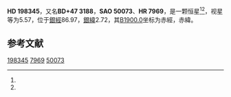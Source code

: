 {{Starbox begin
| name = HD 198345
}}
{{Starbox observe
| epoch = [[J2000.0|J2000.0]]
| constell = {{星座名待查}}<ref name=SIMBAD>{{cite web
 | url=http://simbad.u-strasbg.fr/simbad/sim-id?Ident=HR+7969
 | title=Pulsating variable Star
 | publisher=Centre de Données astronomiques de Strasbourg
 | work=SIMBAD
 | accessdate=2012-07-13
 | archive-date=2019-07-28
 | archive-url=https://web.archive.org/web/20190728091806/http://simbad.u-strasbg.fr/simbad/sim-id%3FIdent%3DHR%2B7969
 | dead-url=no
 }}</ref><ref name=DATA>{{cite web
 | url=http://vizier.u-strasbg.fr/viz-bin/VizieR-5?-out.add=.&-source=5050&-corr=PK=HR&-out.max=9999&HR=7969
 | title=VizieR Detailed Page
 | accessdate=2012-07-13
 | archive-date=2016-03-04
 | archive-url=https://web.archive.org/web/20160304211259/http://vizier.u-strasbg.fr/viz-bin/VizieR-5?-out.add=.&-source=5050&-corr=PK=HR&-out.max=9999&HR=7969
 | dead-url=no
 }}</ref>
| 星官 = 
| ra = {{RA|20|47|49.3}}<ref name=SIMBAD /><ref name=DATA />
| dec = {{DEC|+47|49|55}}<ref name=SIMBAD /><ref name=DATA />
| appmag_v = 5.57<ref name=SIMBAD /><ref name=DATA />
}}
{{Starbox character
| class = K5III<ref name=SIMBAD /><ref name=DATA />
| b-v = 1.46<ref name=SIMBAD /><ref name=DATA />
| u-b = 1.78<ref name=SIMBAD /><ref name=DATA />
| r-i = <ref name=SIMBAD /><ref name=DATA />
| variable = 
}}
{{Starbox astrometry
| radial_v = 1.78
| prop_mo_ra = -30
| parallax = 
| p_error = 
}}
{{Starbox catalog
| names =BD+47 3188，[[SAO星表|SAO]] 50073，[[HD星表|HD]] 198345，[[HR星表|HR]] 7969}}
{{Starbox reference |Simbad=HR+7969}}
{{Starbox end}}

'''HD 198345'''，又名'''BD+47 3188'''，'''SAO 50073'''、'''HR 7969'''，是一颗恒星<ref name=SIMBAD /><ref name=DATA />，视星等为5.57，位于[[銀道座標系|銀經]]86.97，[[銀道座標系|銀緯]]2.72，其[[B1900.0|B1900.0]]坐标为赤經{{RA|20|44|31.7}}，赤緯{{DEC|+47|2.72|47}}。

== 参考文献 ==
{{reflist}}

{{star-stub}}

[[Category:HD和HDE天體|198345]]
[[Category:HR天體|7969]]
[[Category:SAO天體|50073]]